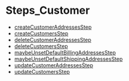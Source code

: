 
# Steps\_Customer

- [createCustomerAddressesStep](../../functions/core_flows.createCustomerAddressesStep/page.mdx)
- [createCustomersStep](../../functions/core_flows.createCustomersStep/page.mdx)
- [deleteCustomerAddressesStep](../../functions/core_flows.deleteCustomerAddressesStep/page.mdx)
- [deleteCustomersStep](../../functions/core_flows.deleteCustomersStep/page.mdx)
- [maybeUnsetDefaultBillingAddressesStep](../../functions/core_flows.maybeUnsetDefaultBillingAddressesStep/page.mdx)
- [maybeUnsetDefaultShippingAddressesStep](../../functions/core_flows.maybeUnsetDefaultShippingAddressesStep/page.mdx)
- [updateCustomerAddressesStep](../../functions/core_flows.updateCustomerAddressesStep/page.mdx)
- [updateCustomersStep](../../functions/core_flows.updateCustomersStep/page.mdx)

